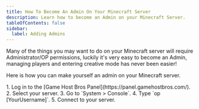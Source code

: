 ---
title: How To Become An Admin On Your Minecraft Server
description: Learn how to become an Admin on your Minecraft Server.
tableOfContents: false
sidebar:
  label: Adding Admins
---

Many of the things you may want to do on your Minecraft server will require Administrator/OP permissions, luckily it's very easy to become an Admin, managing players and entering creative mode has never been easier!

Here is how you can make yourself an admin on your Minecraft server.

<Steps>
  1. Log in to the [Game Host Bros Panel](https://panel.gamehostbros.com/).
  2. Select your server.
  3. Go to `System > Console`.
  4. Type `op [YourUsername]`.
  5. Connect to your server.
</Steps>